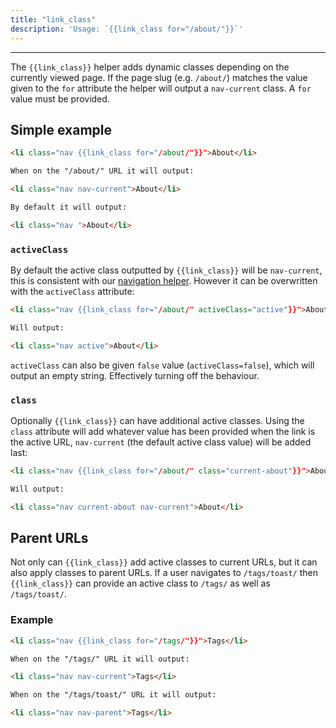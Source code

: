 ```yaml
---
title: "link_class"
description: 'Usage: `{{link_class for="/about/"}}`'
---
```


***


The `{{link_class}}` helper adds dynamic classes depending on the currently viewed page. If the page slug (e.g. `/about/`) matches the value given to the `for` attribute the helper will output a `nav-current` class. A `for` value must be provided.

## Simple example

```html
<li class="nav {{link_class for="/about/"}}">About</li>

When on the "/about/" URL it will output:

<li class="nav nav-current">About</li>

By default it will output:

<li class="nav ">About</li>
```

### `activeClass`

By default the active class outputted by `{{link_class}}` will be `nav-current`, this is consistent with our [navigation helper](/themes/helpers/data/navigation/). However it can be overwritten with the `activeClass` attribute:

```html
<li class="nav {{link_class for="/about/" activeClass="active"}}">About</li>

Will output:

<li class="nav active">About</li>
```

`activeClass` can also be given `false` value (`activeClass=false`), which will output an empty string. Effectively turning off the behaviour.

### `class`

Optionally `{{link_class}}` can have additional active classes. Using the `class` attribute will add whatever value has been provided when the link is the active URL, `nav-current` (the default active class value) will be added last:

```html
<li class="nav {{link_class for="/about/" class="current-about"}}">About</li>

Will output:

<li class="nav current-about nav-current">About</li>
```

## Parent URLs

Not only can `{{link_class}}` add active classes to current URLs, but it can also apply classes to parent URLs. If a user navigates to `/tags/toast/` then `{{link_class}}` can provide an active class to `/tags/` as well as `/tags/toast/`.

### Example

```html
<li class="nav {{link_class for="/tags/"}}">Tags</li>

When on the "/tags/" URL it will output:

<li class="nav nav-current">Tags</li>

When on the "/tags/toast/" URL it will output:

<li class="nav nav-parent">Tags</li>
```